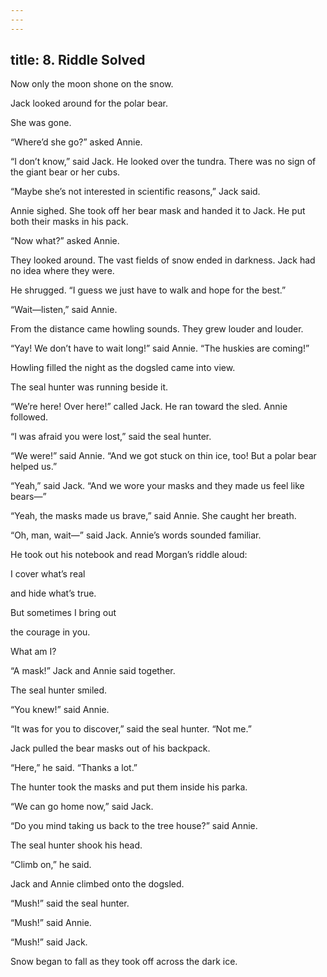 ```yaml
---
---
---
```

title: 8. Riddle Solved
---



Now only the moon shone on the snow.

Jack looked around for the polar bear.

She was gone.

“Where’d she go?” asked Annie.

“I don’t know,” said Jack. He looked over the tundra. There was no sign of the giant bear or her cubs.

“Maybe she’s not interested in scientific reasons,” Jack said.

Annie sighed. She took off her bear mask and handed it to Jack. He put both their masks in his pack.

“Now what?” asked Annie.

They looked around. The vast fields of snow ended in darkness. Jack had no idea where they were.

He shrugged. “I guess we just have to walk and hope for the best.”

“Wait—listen,” said Annie.

From the distance came howling sounds. They grew louder and louder.

“Yay! We don’t have to wait long!” said Annie. “The huskies are coming!”

Howling filled the night as the dogsled came into view.

The seal hunter was running beside it.

“We’re here! Over here!” called Jack. He ran toward the sled. Annie followed.

“I was afraid you were lost,” said the seal hunter.

“We were!” said Annie. “And we got stuck on thin ice, too! But a polar bear helped us.”

“Yeah,” said Jack. “And we wore your masks and they made us feel like bears—”

“Yeah, the masks made us brave,” said Annie. She caught her breath.

“Oh, man, wait—” said Jack. Annie’s words sounded familiar.

He took out his notebook and read Morgan’s riddle aloud:

I cover what’s real

and hide what’s true.

But sometimes I bring out

the courage in you.

What am I?



“A mask!” Jack and Annie said together.

The seal hunter smiled.

“You knew!” said Annie.

“It was for you to discover,” said the seal hunter. “Not me.”

Jack pulled the bear masks out of his backpack.

“Here,” he said. “Thanks a lot.”

The hunter took the masks and put them inside his parka.

“We can go home now,” said Jack.

“Do you mind taking us back to the tree house?” said Annie.

The seal hunter shook his head.

“Climb on,” he said.

Jack and Annie climbed onto the dogsled.

“Mush!” said the seal hunter.

“Mush!” said Annie.

“Mush!” said Jack.

Snow began to fall as they took off across the dark ice.